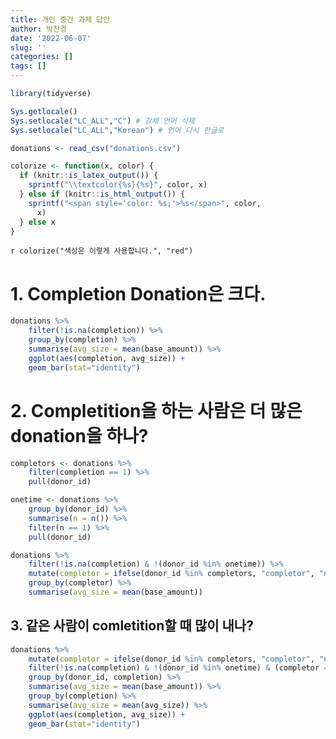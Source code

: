```yaml
---
title: 개인 중간 과제 답안
author: 박찬경
date: '2022-06-07'
slug: ''
categories: []
tags: []
---
```


```r
library(tidyverse)

Sys.getlocale()
Sys.setlocale("LC_ALL","C") # 강제 언어 삭제
Sys.setlocale("LC_ALL","Korean") # 언어 다시 한글로
```

```r
donations <- read_csv("donations.csv")
```

```r
colorize <- function(x, color) {
  if (knitr::is_latex_output()) {
    sprintf("\\textcolor{%s}{%s}", color, x)
  } else if (knitr::is_html_output()) {
    sprintf("<span style='color: %s;'>%s</span>", color,
      x)
  } else x
}
```

`r colorize("색상은 이렇게 사용합니다.", "red")`

# 1. Completion Donation은 크다.
```r
donations %>%
    filter(!is.na(completion)) %>%
    group_by(completion) %>%
    summarise(avg_size = mean(base_amount)) %>%
    ggplot(aes(completion, avg_size)) +
    geom_bar(stat="identity")
```

# 2. Completition을 하는 사람은 더 많은 donation을 하나?
```r
completors <- donations %>% 
    filter(completion == 1) %>%
    pull(donor_id)
```

```r
onetime <- donations %>%
    group_by(donor_id) %>%
    summarise(n = n()) %>%
    filter(n == 1) %>%
    pull(donor_id)
```

```r
donations %>%
    filter(!is.na(completion) & !(donor_id %in% onetime)) %>%
    mutate(completor = ifelse(donor_id %in% completors, "completor", "noncompletor")) %>%
    group_by(completor) %>%
    summarise(avg_size = mean(base_amount))
```


## 3. 같은 사람이 comletition할 때 많이 내나?
```r
donations %>%
    mutate(completor = ifelse(donor_id %in% completors, "completor", "noncompletor")) %>%
    filter(!is.na(completion) & !(donor_id %in% onetime) & (completor == "completor")) %>%
    group_by(donor_id, completion) %>%
    summarise(avg_size = mean(base_amount)) %>%
    group_by(completion) %>%
    summarise(avg_size = mean(avg_size)) %>%
    ggplot(aes(completion, avg_size)) +
    geom_bar(stat="identity")
```